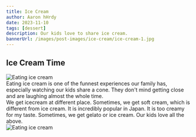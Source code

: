 ```yaml
---
title: Ice Cream
author: Aaron hHrdy
date: 2023-11-10
tags: [dessert]
description: Our kids love to share ice cream.
bannerUrl: /images/post-images/ice-cream/ice-cream-1.jpg
---
```


## Ice Cream Time

<div className="img-container">
  <div>
    <img
      src="/images/post-images/ice-cream/ice-cream-1.jpg"
      className="small left"
      alt="Eating ice cream"
    />
  </div>
  <div className="wide-text">
    Eating ice cream is one of the funnest experiences our family has,
    especially watching our kids share a cone. They don't mind getting close and
    are laughing almost the whole time.
  </div>
</div>

<div className="img-container">
  <div className="wide-text">
    We get icecream at different place. Sometimes, we get soft cream, which is
    different from ice cream. It is incredibly popular in Japan. It is too
    creamy for my taste. Sometimes, we get gelato or ice cream. Our kids love
    all the above.
  </div>
  <div>
    <img
      src="/images/post-images/ice-cream/ice-cream-2.jpg"
      className="small right"
      alt="Eating ice cream"
    />
  </div>
</div>
